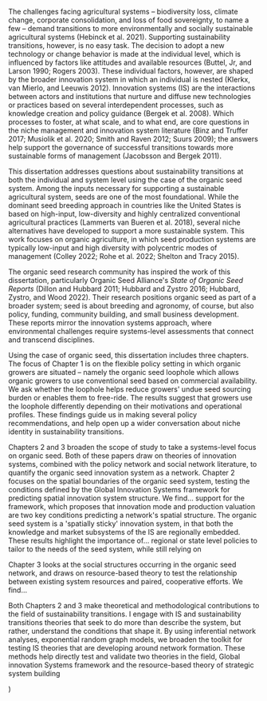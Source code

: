 The challenges facing agricultural systems -- biodiversity loss, climate
change, corporate consolidation, and loss of food sovereignty, to name a
few -- demand transitions to more environmentally and socially
sustainable agricultural systems (Hebinck et al.
2021). Supporting
sustainability transitions, however, is no easy task. The decision to
adopt a new technology or change behavior is made at the individual
level, which is influenced by factors like attitudes and available
resources (Buttel, Jr, and Larson 1990; Rogers
2003). These individual
factors, however, are shaped by the broader innovation system in which
an individual is nested (Klerkx, van Mierlo, and Leeuwis
2012). Innovation systems
(IS) are the interactions between actors and institutions that nurture
and diffuse new technologies or practices based on several
interdependent processes, such as knowledge creation and policy guidance
(Bergek et al. 2008).
Which processes to foster, at what scale, and to what end, are core
questions in the niche management and innovation system literature
(Binz and Truffer 2017; Musiolik et al. 2020; Smith and Raven 2012;
Suurs 2009); the answers
help support the governance of successful transitions towards more
sustainable forms of management (Jacobsson and Bergek
2011).

This dissertation addresses questions about sustainability transitions
at both the individual and system level using the case of the organic
seed system. Among the inputs necessary for supporting a sustainable
agricultural system, seeds are one of the most foundational. While the
dominant seed breeding approach in countries like the United States is
based on high-input, low-diversity and highly centralized conventional
agricultural practices (Lammerts van Bueren et al.
2018), several niche
alternatives have developed to support a more sustainable system. This
work focuses on organic agriculture, in which seed production systems
are typically low-input and high diversity with polycentric modes of
management (Colley 2022; Rohe et al. 2022; Shelton and Tracy
2015).

The organic seed research community has inspired the work of this
dissertation, particularly Organic Seed Alliance\'s *State of Organic
Seed Reports* (Dillon and Hubbard 2011; Hubbard and Zystro 2016;
Hubbard, Zystro, and Wood
2022). Their research
positions organic seed as part of a broader system; seed is about
breeding and agronomy, of course, but also policy, funding, community
building, and small business development. These reports mirror the
innovation systems approach, where environmental challenges require
systems-level assessments that connect and transcend disciplines.

Using the case of organic seed, this dissertation includes three
chapters. The focus of Chapter 1 is on the flexible policy setting in
which organic growers are situated -- namely the organic seed loophole
which allows organic growers to use conventional seed based on
commercial availability. We ask whether the loophole helps reduce
growers\' undue seed sourcing burden or enables them to free-ride. The
results suggest that growers use the loophole differently depending on
their motivations and operational profiles. These findings guide us in
making several policy recommendations, and help open up a wider
conversation about niche identity in sustainability transitions.

Chapters 2 and 3 broaden the scope of study to take a systems-level
focus on organic seed. Both of these papers draw on theories of
innovation systems, combined with the policy network and social network
literature, to quantify the organic seed innovation system as a network.
Chapter 2 focuses on the spatial boundaries of the organic seed system,
testing the conditions defined by the Global Innovation Systems
framework for predicting spatial innovation system structure. We find...
support for the framework, which proposes that innovation mode and
production valuation are two key conditions predicting a network\'s
spatial structure. The organic seed system is a \'spatially sticky\'
innovation system, in that both the knowledge and market subsystems of
the IS are regionally embedded. These results highlight the importance
of... regional or state level policies to tailor to the needs of the
seed system, while still relying on

Chapter 3 looks at the social structures occurring in the organic seed
network, and draws on resource-based theory to test the relationship
between existing system resources and paired, cooperative efforts. We
find...

Both Chapters 2 and 3 make theoretical and methodological contributions
to the field of sustainability transitions. I engage with IS and
sustainability transitions theories that seek to do more than describe
the system, but rather, understand the conditions that shape it. By
using inferential network analyses, exponential random graph models, we
broaden the toolkit for testing IS theories that are developing around
network formation. These methods help directly test and validate two
theories in the field, Global innovation Systems framework and the
resource-based theory of strategic system building

 )
